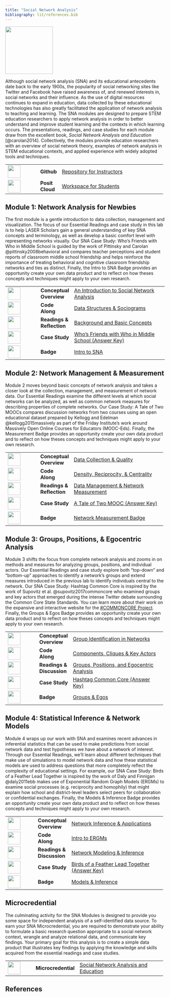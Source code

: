 ```yaml
---
title: "Social Network Analysis"
bibliography: lit/references.bib
---
```


![](images/sna-micro.png){width="150"}

Although social network analysis (SNA) and its educational antecedents date back to the early 1900s, the popularity of social networking sites like Twitter and Facebook have raised awareness of, and renewed interests in, social networks and their influence. As the use of digital resources continues to expand in education, data collected by these educational technologies has also greatly facilitated the application of network analysis to teaching and learning. The SNA modules are designed to prepare STEM education researchers to apply network analysis in order to better understand and improve student learning and the contexts in which learning occurs. The presentations, readings, and case studies for each module draw from the excellent book, *Social Network Analysis and Education* [@carolan2014]. Collectively, the modules provide education researchers with an overview of social network theory, examples of network analysis in STEM educational contexts, and applied experience with widely adopted tools and techniques.

+------------------------------------+-----------------+-----------------------------------------------------------------------------------------------------------------------+
| ![](images/github.png){width="40"} | **Github\       | [Repository for Instructors](https://github.com/laser-institute/network-analysis)                                     |
|                                    | **              |                                                                                                                       |
+------------------------------------+-----------------+-----------------------------------------------------------------------------------------------------------------------+
| ![](images/posit.png){width="40"}  | **Posit Cloud** | [Workspace for Students](https://posit.cloud/spaces/493094/join?access_code=qjsumVzA0HZYgrxOSizVbVPmDs7iHYS32yUQaqDe) |
+------------------------------------+-----------------+-----------------------------------------------------------------------------------------------------------------------+

## Module 1: Network Analysis for Newbies

The first module is a gentle introduction to data collection, management and visualization. The focus of our Essential Readings and case study in this lab is to help LASER Scholars gain a general understanding of key SNA concepts and terminology, as well as develop a basic comfort level with representing networks visually. Our SNA Case Study: Who's Friends with Who in Middle School is guided by the work of Pittinsky and Carolan @pittinsky2008behavioral and compares teacher perceptions and student reports of classroom middle school friendship and helps reinforce the importance of treating behavioral and cognitive classroom friendship networks and ties as distinct. Finally, the Intro to SNA Badge provides an opportunity create your own data product and to reflect on how theses concepts and techniques might apply to your own research.

+-------------------------------------------------+----------------+-------------------------------------------------------------------------------------------------------------------------------------------------+
| ![](images/conceptual-overview.png){width="40"} | **Conceptual\  | [An Introduction to Social Network Analysis](https://laser-institute.github.io/network-analysis/module-1/sna-1-conceptual-overview.html)        |
|                                                 | Overview**     |                                                                                                                                                 |
+-------------------------------------------------+----------------+-------------------------------------------------------------------------------------------------------------------------------------------------+
| ![](images/code-along.png){width="40"}          | **Code Along** | [Data Structures & Sociograms](https://laser-institute.github.io/network-analysis/module-1/sna-1-code-along-R.html#/title-slide)                |
+-------------------------------------------------+----------------+-------------------------------------------------------------------------------------------------------------------------------------------------+
| ![](images/reading.png){width="40"}             | **Readings &\  | [Background and Basic Concepts](https://laser-institute.github.io/network-analysis/module-1/sna-lab-1-readings.html)                            |
|                                                 | Reflection**   |                                                                                                                                                 |
+-------------------------------------------------+----------------+-------------------------------------------------------------------------------------------------------------------------------------------------+
| ![](images/case-study.png){width="40"}          | **Case Study** | [Who's Friends with Who in Middle School (Answer Key)](https://laser-institute.github.io/network-analysis/module-1/sna-1-case-study-key-R.html) |
+-------------------------------------------------+----------------+-------------------------------------------------------------------------------------------------------------------------------------------------+
| ![](images/sna-badge-1.png){width="40"}         | **Badge**      | [Intro to SNA](https://laser-institute.github.io/network-analysis/module-1/sna-1-badge.html)                                                    |
+-------------------------------------------------+----------------+-------------------------------------------------------------------------------------------------------------------------------------------------+

## Module 2: Network Management & Measurement

Module 2 moves beyond basic concepts of network analysis and takes a closer look at the collection, management, and measurement of network data. Our Essential Readings examine the different levels at which social networks can be analyzed, as well as common network measures for describing properties of complete networks. Our Case Study: A Tale of Two MOOCs compares discussion networks from two courses using an open educational dataset prepared by Kellogg and Edelman @kellogg2015massively as part of the Friday Institute's work around Massively Open Online Courses for Educators (MOOC-Eds). Finally, the Measurement Badge provides an opportunity create your own data product and to reflect on how theses concepts and techniques might apply to your own research.

+------------------------------------------+----------------+----------------------------------------------------------------------------------------------------------------------------+
| ![](images/presentation.png){width="40"} | **Conceptual\  | [Data Collection & Quality](https://laser-institute.github.io/network-analysis/module-2/sna-2-conceptual-overview.html)    |
|                                          | Overview**     |                                                                                                                            |
+------------------------------------------+----------------+----------------------------------------------------------------------------------------------------------------------------+
| ![](images/code-along.png){width="40"}   | **Code Along** | [Density, Reciprocity, & Centrality](https://laser-institute.github.io/network-analysis/module-2/sna-2-code-along-R.html)  |
+------------------------------------------+----------------+----------------------------------------------------------------------------------------------------------------------------+
| ![](images/reading.png){width="40"}      | **Readings &\  | [Data Management & Network Measurement](https://laser-institute.github.io/network-analysis/module-2/sna-2-readings.html)   |
|                                          | Reflection**   |                                                                                                                            |
+------------------------------------------+----------------+----------------------------------------------------------------------------------------------------------------------------+
| ![](images/case-study.png){width="40"}   | **Case Study** | [A Tale of Two MOOC (Answer Key)](https://laser-institute.github.io/network-analysis/module-2/sna-2-case-study-key-R.html) |
+------------------------------------------+----------------+----------------------------------------------------------------------------------------------------------------------------+
| ![](images/sna-badge-2.png){width="40"}  | **Badge**      | [Network Measurement Badge](https://laser-institute.github.io/network-analysis/module-2/sna-2-badge-R.html)                |
+------------------------------------------+----------------+----------------------------------------------------------------------------------------------------------------------------+

## Module 3: Groups, Positions, & Egocentric Analysis

Module 3 shifts the focus from complete network analysis and zooms in on methods and measures for analyzing groups, positions, and individual actors. Our Essential Readings and case study explore both "top-down" and "bottom-up" approaches to identify a network's groups and extend measures introduced in the previous lab to identify individuals central to the network. Our SNA Case Study: Hashtag Common Core is inspired by the work of Supovitz et al. @supovitz2017commoncore who examined groups and key actors that emerged during the intense Twitter debate surrounding the Common Core State Standards. You can learn more about their work on the expansive and interactive website for the [#COMMONCORE Project](https://www.hashtagcommoncore.com/). Finally, the Groups & Egos Badge provides an opportunity create your own data product and to reflect on how theses concepts and techniques might apply to your own research.

+------------------------------------------+----------------+--------------------------------------------------------------------------------------------------------------------------------+
| ![](images/presentation.png){width="40"} | **Conceptual\  | [Group Identification in Networks](https://laser-institute.github.io/network-analysis/module-3/sna-3-conceptual-overview.html) |
|                                          | Overview**     |                                                                                                                                |
+------------------------------------------+----------------+--------------------------------------------------------------------------------------------------------------------------------+
| ![](images/code-along.png){width="40"}   | **Code Along** | [Components, Cliques & Key Actors](https://laser-institute.github.io/network-analysis/module-3/sna-3-code-along-R.html)        |
+------------------------------------------+----------------+--------------------------------------------------------------------------------------------------------------------------------+
| ![](images/reading.png){width="40"}      | **Readings &\  | [Groups, Positions, and Egocentric Analysis](https://laser-institute.github.io/network-analysis/module-3/sna-3-readings.html)  |
|                                          | Discussion**   |                                                                                                                                |
+------------------------------------------+----------------+--------------------------------------------------------------------------------------------------------------------------------+
| ![](images/case-study.png){width="40"}   | **Case Study** | [Hashtag Common Core (Answer Key)](https://laser-institute.github.io/network-analysis/module-3/sna-3-case-study-key-R.html)    |
+------------------------------------------+----------------+--------------------------------------------------------------------------------------------------------------------------------+
| ![](images/sna-badge-3.png){width="40"}  | **Badge**      | [Groups & Egos](https://laser-institute.github.io/network-analysis/module-3/sna-3-badge-R.html)                                |
+------------------------------------------+----------------+--------------------------------------------------------------------------------------------------------------------------------+

## Module 4: Statistical Inference & Network Models

Module 4 wraps up our work with SNA and examines recent advances in inferential statistics that can be used to make predictions from social network data and test hypotheses we have about a network of interest. Through our Essential Readings, we'll learn about different techniques that make use of simulations to model network data and how these statistical models are used to address questions that more completely reflect the complexity of educational settings. For example, our SNA Case Study: Birds of a Feather Lead Together is inspired by the work of Daly and Finnigan @daly2011ebb makes use of Exponential Random Graph Models (ERGMs) to examine social processes (e.g. reciprocity and homophily) that might explain how school and district-level leaders select peers for collaboration or confidential exchanges. Finally, the Models & Inference Badge provides an opportunity create your own data product and to reflect on how theses concepts and techniques might apply to your own research.

+------------------------------------------+----------------+------------------------------------------------------------------------------------------------------------------------------------------+
| ![](images/presentation.png){width="40"} | **Conceptual\  | [Network Inference & Applications](https://laser-institute.github.io/network-analysis/module-4/sna-4-conceptual-overview.html)           |
|                                          | Overview**     |                                                                                                                                          |
+------------------------------------------+----------------+------------------------------------------------------------------------------------------------------------------------------------------+
| ![](images/code-along.png){width="40"}   | **Code Along** | [Intro to ERGMs](https://laser-institute.github.io/network-analysis/module-4/sna-4-code-along-R.html)                                    |
+------------------------------------------+----------------+------------------------------------------------------------------------------------------------------------------------------------------+
| ![](images/reading.png){width="40"}      | **Readings &\  | [Network Modeling & Inference](https://laser-institute.github.io/network-analysis/module-4/sna-4-readings.html)                          |
|                                          | Discussion**   |                                                                                                                                          |
+------------------------------------------+----------------+------------------------------------------------------------------------------------------------------------------------------------------+
| ![](images/case-study.png){width="40"}   | **Case Study** | [Birds of a Feather Lead Together (Answer Key)](https://laser-institute.github.io/network-analysis/module-4/sna-4-case-study-key-R.html) |
+------------------------------------------+----------------+------------------------------------------------------------------------------------------------------------------------------------------+
| ![](images/sna-badge-4.jpg){width="40"}  | **Badge**      | [Models & Inference](https://laser-institute.github.io/network-analysis/module-4/sna-4-badge-R.html)                                     |
+------------------------------------------+----------------+------------------------------------------------------------------------------------------------------------------------------------------+

## Microcredential

The culminating activity for the SNA Modules is designed to provide you some space for independent analysis of a self-identified data source. To earn your SNA Microcredential, you are required to demonstrate your ability to formulate a basic research question appropriate to a social network context, wrangle and analyze relational data, and communicate key findings. Your primary goal for this analysis is to create a simple data product that illustrates key findings by applying the knowledge and skills acquired from the essential readings and case studies.

+---------------------------------------+---------------------+--------------------------------------------------------------------------------------------------------------------------------------+
| ![](images/sna-micro.png){width="40"} | **Microcredential** | [Social Network Analysis and Education](https://laser-institute.github.io/network-analysis/microcredential/sna-microcredential.html) |
+---------------------------------------+---------------------+--------------------------------------------------------------------------------------------------------------------------------------+

## References
